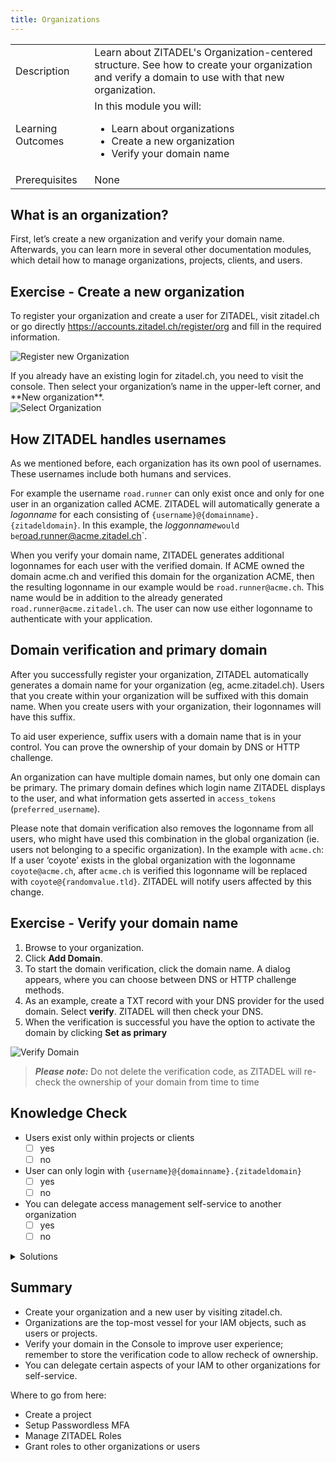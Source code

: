 ```yaml
---
title: Organizations
---
```



|                   |                                                                                                                                                 |
|-------------------|-------------------------------------------------------------------------------------------------------------------------------------------------|
| Description       | Learn about ZITADEL's Organization-centered structure. See how to create your organization and verify a domain to use with that new organization. |
| Learning Outcomes | In this module you will: <ul><li>Learn about organizations</li><li>Create a new organization</li><li>Verify your domain name </li></ul>         |
| Prerequisites     | None                                                                                                                                            |

## What is an organization?


<OrgDescription name="OrgDescription" />

First, let’s create a new organization and verify your domain name.
Afterwards, you can learn more in several other documentation modules, which detail how to manage organizations, projects, clients, and users.

## Exercise - Create a new organization

To register your organization and create a user for ZITADEL, visit zitadel.ch or go directly <https://accounts.zitadel.ch/register/org> and fill in the required information.

![Register new Organization](/img/console_org_register.png)

<Column>
<div>
  If you already have an existing login for zitadel.ch, you need to visit the console.
  Then select your organization’s name in the upper-left corner, and **New organization**.
</div>

<img src="/img/console_org_select.png" alt="Select Organization"/>
</Column>

## How ZITADEL handles usernames

As we mentioned before, each organization has its own pool of usernames.
These usernames include both humans and services.

For example the username `road.runner` can only exist once and only for one user in an organization called ACME.
ZITADEL will automatically generate a *logonname* for each  consisting of `{username}@{domainname}.{zitadeldomain}`.
In this example, the *loggonname*` would be `road.runner@acme.zitadel.ch`.

When you verify your domain name, ZITADEL generates additional logonnames for each user with the verified domain.
If ACME owned the domain acme.ch and verified this domain for the organization ACME, then the resulting logonname in our example would be `road.runner@acme.ch`.
This name would be in addition to the already generated `road.runner@acme.zitadel.ch`.
The user can now use either logonname to authenticate with your application.

## Domain verification and primary domain

After you successfully register your organization, ZITADEL automatically generates a domain name for your organization (eg, acme.zitadel.ch).
Users that you create within your organization will be suffixed with this domain name.
When you create users with your organization, their logonnames will have this suffix.

To aid user experience, suffix users with a domain name that is in your control.
You can prove the ownership of your domain by DNS or HTTP challenge.

An organization can have multiple domain names, but only one domain can be primary.
The primary domain defines which login name ZITADEL displays to the user, and what information gets asserted in `access_tokens` (`preferred_username`).

Please note that domain verification also removes the logonname from all users, who might have used this combination in the global organization (ie. users not belonging to a specific organization).
In the example with `acme.ch`: If a user ‘coyote’ exists in the global organization with the logonname `coyote@acme.ch`, after `acme.ch` is verified this logonname will be replaced with `coyote@{randomvalue.tld}`.
ZITADEL will notify users affected by this change.

## Exercise - Verify your domain name

1. Browse to your organization.
2. Click **Add Domain**.
3. To start the domain verification, click the domain name. A dialog appears, where you can choose between DNS or HTTP challenge methods.
4. As an example, create a TXT record with your DNS provider for the used domain. Select **verify**.
   ZITADEL will then check your DNS.
5. When the verification is successful you have the option to activate the domain by clicking **Set as primary**

![Verify Domain](/img/console_verify_domain.gif)

> **_Please note:_** Do not delete the verification code, as ZITADEL will re-check the ownership of your domain from time to time

## Knowledge Check

* Users exist only within projects or clients
    - [ ] yes
    - [ ] no
* User can only login with `{username}@{domainname}.{zitadeldomain}`
    - [ ] yes
    - [ ] no
* You can delegate access management self-service to another organization
    - [ ] yes
    - [ ] no

<details>
    <summary>
        Solutions
    </summary>

* Users exist only within projects or clients
    - [ ] yes
    - [x] no (users exist within organizations)
* User can only login with `{username}@{domainname}.{zitadeldomain}`
    - [ ] yes
    - [x] no (You can validate your own domain and login with `{loginname}@{yourdomain.tld}`)
* You can delegate access management self-service to another organization
    - [x] yes
    - [ ] no

</details>

## Summary

* Create your organization and a new user by visiting zitadel.ch.
* Organizations are the top-most vessel for your IAM objects, such as users or projects.
* Verify your domain in the Console to improve user experience; remember to store the verification code to allow recheck of ownership.
* You can delegate certain aspects of your IAM to other organizations for self-service.

Where to go from here:

* Create a project
* Setup Passwordless MFA
* Manage ZITADEL Roles
* Grant roles to other organizations or users

